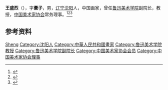 '''王盛烈'''（{{bd|1923年|9月|2003年}}），字'''橐子'''，男，[[辽宁|辽宁]][[沈阳|沈阳]]人，中国画家，曾任[[鲁迅美术学院|鲁迅美术学院]]副院长，教授，[[中国美术家协会|中国美术家协会]]常务理事。<ref>{{Cite book|title=中国当代艺术界名人录|author=中国名人研究院编; 异天, 戈德主编|publisher=社会科学文献出版社|year=1993|isbn=|location=北京|pages=}}</ref><ref>{{Cite book|title=中华当代文化名人大辞典|author=张品兴, 殷登祥, 陈有进等主编|publisher=中国广播电视出版社|year=1992|isbn=9787504315137|location=北京|pages=}}</ref><ref>{{Cite book|title=中国当代书画家名人大辞典|author=郭翔主编|publisher=河南美术出版社|year=1993|isbn=|location=郑州|pages=}}</ref>

== 参考资料 ==
{{reflist}}

{{中国人物小作品}}
{{Navboxes 
| title  = 王盛烈在[[中国美术家协会|中国美术家协会]]的职务
| list1  =
{{中国美术家协会第三届理事会}}
{{中国美术家协会第四届理事会}}
}}

{{Authority control}}
{{DEFAULTSORT:Wang王}}
[[Category:王姓|Sheng]]
[[Category:沈阳人|Category:沈阳人]]
[[Category:中華人民共和國畫家|Category:中華人民共和國畫家]]
[[Category:鲁迅美术学院教授|Category:鲁迅美术学院教授]]
[[Category:鲁迅美术学院副院长|Category:鲁迅美术学院副院长]]
[[Category:中国美术家协会会员|Category:中国美术家协会会员]]
[[Category:中国美术家协会理事|Category:中国美术家协会理事]]